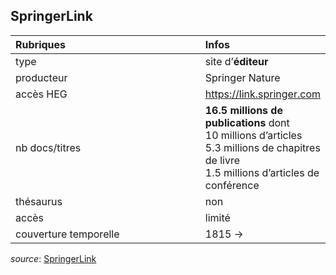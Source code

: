 ## SpringerLink

| Rubriques | Infos |
| :-------- | :---- |
| type | site d'**éditeur** |
| producteur | Springer Nature |
| accès HEG | [https://link.springer.com](https://link.springer.com) |
| nb docs/titres | **16.5 millions de publications** dont <br/>10 millions d'articles <br/>5.3 millions de chapitres de livre <br/>1.5 millions d'articles de conférence <br/> |
| thésaurus | non |
| accès | limité |
| couverture temporelle | 1815 -> |

*source*: [SpringerLink](https://link.springer.com/search?query=)   
